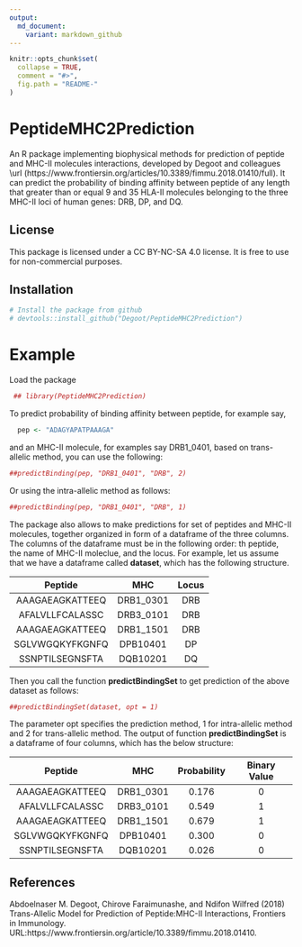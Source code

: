 ```yaml
---
output:
  md_document:
    variant: markdown_github
---
```


<!-- README.md is generated from README.Rmd. Please edit that file -->

```r
knitr::opts_chunk$set(
  collapse = TRUE,
  comment = "#>",
  fig.path = "README-"
)
```

# PeptideMHC2Prediction

An R package implementing biophysical methods for prediction of peptide and MHC-II molecules interactions, developed by Degoot and colleagues \url (https://www.frontiersin.org/articles/10.3389/fimmu.2018.01410/full). It can predict the probability of binding affinity  between  peptide of any length that greater than or equal 9 and 35 HLA-II molecules belonging to the three MHC-II loci of human genes: DRB, DP, and DQ. 

## License
This package is licensed under a CC BY-NC-SA 4.0 license. It is free to use for non-commercial purposes.


## Installation

```r
# Install the package from github
# devtools::install_github("Degoot/PeptideMHC2Prediction")
```


# Example
Load the package
```r
 ## library(PeptideMHC2Prediction)
```
To predict probability of binding affinity between peptide, for example say,
```r
  pep <- "ADAGYAPATPAAAGA"
```
and an MHC-II molecule, for examples say DRB1_0401, based on trans-allelic  method, you can use the following: 

```r
##predictBinding(pep, "DRB1_0401", "DRB", 2)
```

Or using the intra-allelic method as follows:

```r
##predictBinding(pep, "DRB1_0401", "DRB", 1)
```

The package also allows to make predictions for  set of peptides and MHC-II molecules, together organized in form of a dataframe of the three columns.  The columns of the dataframe must be in the following order: th peptide, the name of MHC-II moleclue, and the locus. For example, let us assume that we have a dataframe called __dataset__, which has the following structure. 

  Peptide | MHC | Locus |
|:---------------:|:--------:|:---------:|
|AAAGAEAGKATTEEQ| DRB1_0301|  DRB   |
|AFALVLLFCALASSC| DRB3_0101|  DRB   |
|AAAGAEAGKATTEEQ| DRB1_1501|  DRB   |
|SGLVWGQKYFKGNFQ| DPB10401|  DP   |
|SSNPTILSEGNSFTA| DQB10201|  DQ   |

Then you call the function __predictBindingSet__ to get prediction of the above dataset as follows:


```r
##predictBindingSet(dataset, opt = 1)
```
The parameter opt specifies the prediction method, 1 for intra-allelic method and 2 for trans-allelic method. The output of function __predictBindingSet__ is a dataframe of four columns, which has the below structure:

   Peptide | MHC | Probability |Binary Value|
|:---------------:|:--------:|:---------:|:---------:|
|AAAGAEAGKATTEEQ| DRB1_0301|  0.176   |  0  |
|AFALVLLFCALASSC| DRB3_0101|  0.549   |  1  |
|AAAGAEAGKATTEEQ| DRB1_1501|  0.679   |  1  |
|SGLVWGQKYFKGNFQ| DPB10401|   0.300  |  0 |
|SSNPTILSEGNSFTA| DQB10201|  0.026   |0|

## References
Abdoelnaser M. Degoot, Chirove Faraimunashe, and Ndifon Wilfred (2018)
Trans-Allelic Model for Prediction of Peptide:MHC-II Interactions, Frontiers in Immunology. URL:https://www.frontiersin.org/article/10.3389/fimmu.2018.01410.
